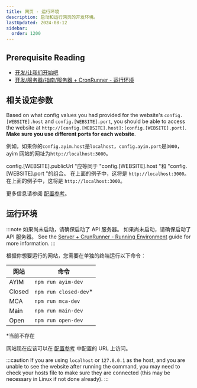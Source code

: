 ```yaml
---
title: 网页 - 运行环境
description: 启动和运行网页的开发环境。
lastUpdated: 2024-08-12
sidebar:
  order: 1200
---
```


## Prerequisite Reading

* [开发/让我们开始吧](../../..)
* [开发/服务器/指南/服务器 + CronRunner - 运行环境](../../../server/guide/server-running-environment)

## 相关设定参数

Based on what config values you had provided for the website's `config.[WEBSITE].host` and `config.[WEBSITE].port`, you should be able to access the website at `http://[config.[WEBSITE].host]:[config.[WEBSITE].port]`. **Make sure you use different ports for each website**.

例如，如果你的`config.ayim.host`是`localhost`，`config.ayim.port`是`3000`，ayim 网站的网址为`http://localhost:3000`。

config.[WEBSITE].publicUrl "应等同于 "config.[WEBSITE].host "和 "config.[WEBSITE].port "的组合。 在上面的例子中，这将是 `http://localhost:3000`。 在上面的例子中，这将是 `http://localhost:3000`。

更多信息请参阅 [配置参考](../config)。

## 运行环境

:::note
如果尚未启动，请确保启动了 API 服务器。 如果尚未启动，请确保启动了 API 服务器。 See the [Server + CrunRunner - Running Environment](../../../server/guide/server-running-environment) guide for more information.
:::

根据你想要运行的网站，您需要在单独的终端运行以下命令：

| 网站     | 命令                     |
| ------ | ---------------------- |
| AYIM   | `npm run ayim-dev`     |
| Closed | `npm run closed-dev`\* |
| MCA    | `npm run mca-dev`      |
| Main   | `npm run main-dev`     |
| Open   | `npm run open-dev`     |

\*当前不存在

网站现在应该可以在 [配置参考](../config) 中配置的 URL 上访问。

:::caution
If you are using `localhost` or `127.0.0.1` as the host, and you are unable to see the website after running the command, you may need to check your hosts file to make sure they are connected (this may be necessary in Linux if not done already).
:::
